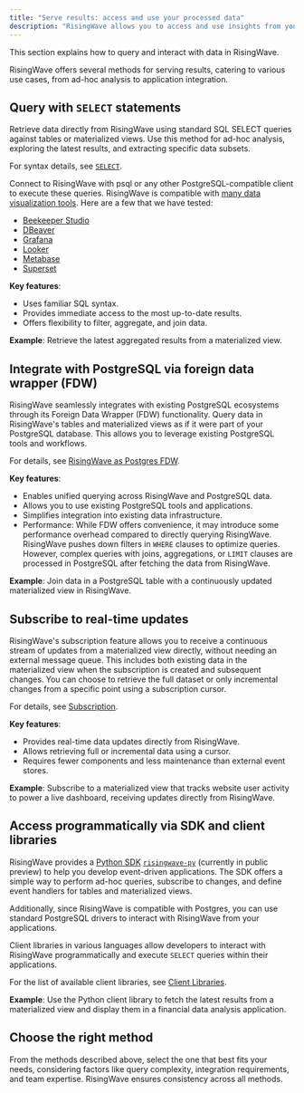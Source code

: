 ```yaml
---
title: "Serve results: access and use your processed data"
description: "RisingWave allows you to access and use insights from your streaming data immediately. It also functions like any other database, allowing you to query batch or raw data that you've inserted."
---
```


This section explains how to query and interact with data in RisingWave.

RisingWave offers several methods for serving results, catering to various use cases, from ad-hoc analysis to application integration.

## Query with `SELECT` statements

Retrieve data directly from RisingWave using standard SQL SELECT queries against tables or materialized views. Use this method for ad-hoc analysis, exploring the latest results, and extracting specific data subsets.

For syntax details, see [`SELECT`](/sql/commands/sql-select).

Connect to RisingWave with psql or any other PostgreSQL-compatible client to execute these queries. RisingWave is compatible with [many data visualization tools](/integrations/visualization/overview). Here are a few that we have tested:

- [Beekeeper Studio](/integrations/visualization/beekeeper-studio)
- [DBeaver](/integrations/visualization/dbeaver)
- [Grafana](/integrations/visualization/grafana)
- [Looker](/integrations/visualization/looker)
- [Metabase](/integrations/visualization/metabase)
- [Superset](/integrations/visualization/superset)

**Key features**:

- Uses familiar SQL syntax.
- Provides immediate access to the most up-to-date results.
- Offers flexibility to filter, aggregate, and join data.

**Example**: Retrieve the latest aggregated results from a materialized view.

## Integrate with PostgreSQL via foreign data wrapper (FDW)

RisingWave seamlessly integrates with existing PostgreSQL ecosystems through its Foreign Data Wrapper (FDW) functionality. Query data in RisingWave's tables and materialized views as if it were part of your PostgreSQL database. This allows you to leverage existing PostgreSQL tools and workflows.

For details, see [RisingWave as Postgres FDW](/serve/risingwave-as-postgres-fdw).

**Key features**:

- Enables unified querying across RisingWave and PostgreSQL data.
- Allows you to use existing PostgreSQL tools and applications.
- Simplifies integration into existing data infrastructure.
- Performance: While FDW offers convenience, it may introduce some performance overhead compared to directly querying RisingWave. RisingWave pushes down filters in `WHERE` clauses to optimize queries. However, complex queries with joins, aggregations, or `LIMIT` clauses are processed in PostgreSQL after fetching the data from RisingWave.

**Example**: Join data in a PostgreSQL table with a continuously updated materialized view in RisingWave.

## Subscribe to real-time updates

RisingWave's subscription feature allows you to receive a continuous stream of updates from a materialized view directly, without needing an external message queue. This includes both existing data in the materialized view when the subscription is created and subsequent changes. You can choose to retrieve the full dataset or only incremental changes from a specific point using a subscription cursor.

For details, see [Subscription](/serve/subscription).

**Key features**:

- Provides real-time data updates directly from RisingWave.
- Allows retrieving full or incremental data using a cursor.
- Requires fewer components and less maintenance than external event stores.

**Example**: Subscribe to a materialized view that tracks website user activity to power a live dashboard, receiving updates directly from RisingWave.

## Access programmatically via SDK and client libraries

RisingWave provides a [Python SDK](/python-sdk/intro) [`risingwave-py`](https://pypi.org/project/risingwave-py/) (currently in public preview) to help you develop event-driven applications. The SDK offers a simple way to perform ad-hoc queries, subscribe to changes, and define event handlers for tables and materialized views.

Additionally, since RisingWave is compatible with Postgres, you can use standard PostgreSQL drivers to interact with RisingWave from your applications.

Client libraries in various languages allow developers to interact with RisingWave programmatically and execute `SELECT` queries within their applications.

For the list of available client libraries, see [Client Libraries](/client-libraries/overview).

**Example**: Use the Python client library to fetch the latest results from a materialized view and display them in a financial data analysis application.

## Choose the right method

From the methods described above, select the one that best fits your needs, considering factors like query complexity, integration requirements, and team expertise. RisingWave ensures consistency across all methods.